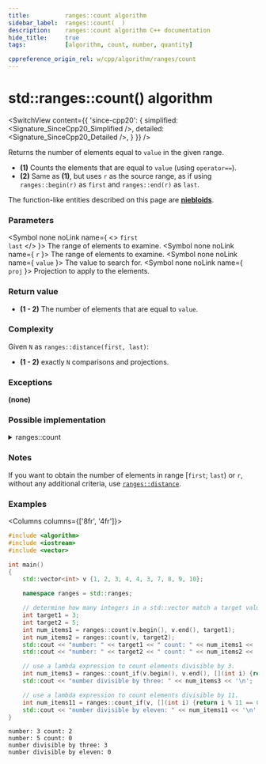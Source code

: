 ```yaml
---
title:			ranges::count algorithm
sidebar_label:	ranges::count(  )
description:	ranges::count algorithm C++ documentation
hide_title:		true
tags:			[algorithm, count, number, quantity]

cppreference_origin_rel: w/cpp/algorithm/ranges/count
---
```



<!----------------- Codes ---------------------->


# std::ranges::count() algorithm

<SwitchView content={{
	'since-cpp20': {
		simplified:	<Signature_SinceCpp20_Simplified />,
		detailed:	<Signature_SinceCpp20_Detailed />,
	}
}} />

Returns the number of elements equal to `value` in the given range.

- **(1)** Counts the elements that are equal to `value` (using `operator==`).
- **(2)** Same as **(1)**, but uses `r` as the source range, as if using `ranges::begin(r)` as `first` and `ranges::end(r)` as `last`.

The function-like entities described on this page are [**niebloids**](#).

### Parameters

<SymbolTable>

  <Symbol none noLink name={ <> <code>first</code> <br/> <code>last</code> </> }>
    The range of elements to examine.
  </Symbol>
  <Symbol none noLink name={ <code>r</code> }>
    The range of elements to examine.
  </Symbol>
  <Symbol none noLink name={ <code>value</code> }>
    The value to search for.
  </Symbol>
  <Symbol none noLink name={ <code>proj</code> }>
    Projection to apply to the elements.
  </Symbol>

</SymbolTable>

### Return value

- **(1 - 2)** The number of elements that are equal to `value`.

### Complexity

Given `N` as `ranges::distance(first, last)`:

- **(1 - 2)** exactly `N` comparisons and projections.

### Exceptions

**(none)**

### Possible implementation

<details>
<summary>ranges::count</summary>

```cpp
struct count_fn
{
    template<std::input_iterator I, std::sentinel_for<I> S,
             class T, class Proj = std::identity>
    requires std::indirect_binary_predicate<ranges::equal_to, std::projected<I, Proj>,
                                            const T*>
    constexpr std::iter_difference_t<I>
        operator()(I first, S last, const T& value, Proj proj = {}) const
    {
        std::iter_difference_t<I> counter = 0;
        for (; first != last; ++first)
            if (std::invoke(proj, *first) == value)
                ++counter;
        return counter;
    }

    template<ranges::input_range R, class T, class Proj = std::identity>
    requires std::indirect_binary_predicate<ranges::equal_to,
                                            std::projected<ranges::iterator_t<R>, Proj>,
                                            const T*>
    constexpr ranges::range_difference_t<R>
        operator()(R&& r, const T& value, Proj proj = {}) const
    {
        return (*this)(ranges::begin(r), ranges::end(r), value, std::ref(proj));
    }
};

inline constexpr count_fn count;
```

</details>

### Notes

If you want to obtain the number of elements in range [`first`; `last`) or `r`, without any additional criteria, use [`ranges::distance`](#).

### Examples

<Columns columns={['8fr', '4fr']}>
<div>

```cpp title='Main.cpp' showLineNumbers
#include <algorithm>
#include <iostream>
#include <vector>

int main()
{
    std::vector<int> v {1, 2, 3, 4, 4, 3, 7, 8, 9, 10};

    namespace ranges = std::ranges;

    // determine how many integers in a std::vector match a target value.
    int target1 = 3;
    int target2 = 5;
    int num_items1 = ranges::count(v.begin(), v.end(), target1);
    int num_items2 = ranges::count(v, target2);
    std::cout << "number: " << target1 << " count: " << num_items1 << '\n';
    std::cout << "number: " << target2 << " count: " << num_items2 << '\n';

    // use a lambda expression to count elements divisible by 3.
    int num_items3 = ranges::count_if(v.begin(), v.end(), [](int i) {return i % 3 == 0;});
    std::cout << "number divisible by three: " << num_items3 << '\n';

    // use a lambda expression to count elements divisible by 11.
    int num_items11 = ranges::count_if(v, [](int i) {return i % 11 == 0;});
    std::cout << "number divisible by eleven: " << num_items11 << '\n';
}
```

</div>
<div>

```plaintext title="Output"
number: 3 count: 2
number: 5 count: 0
number divisible by three: 3
number divisible by eleven: 0
```

</div>
</Columns>
